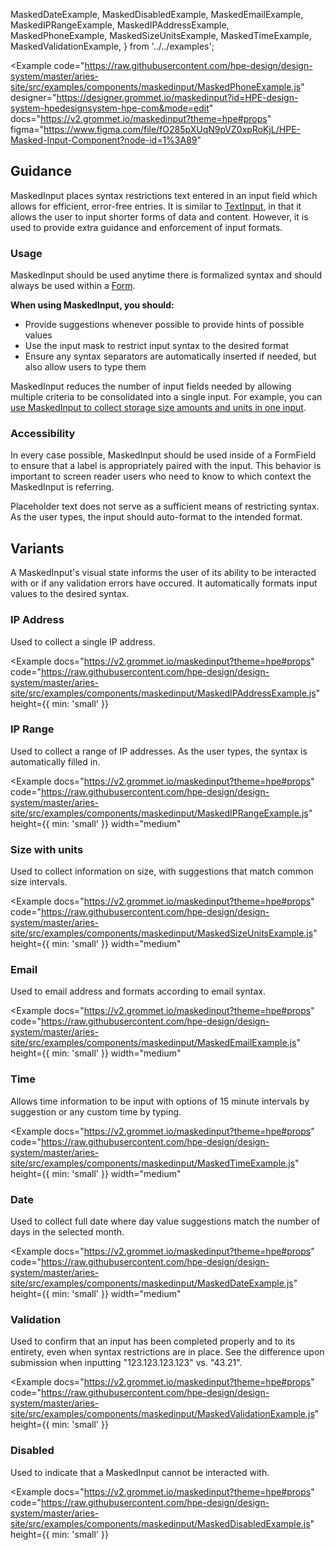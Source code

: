   MaskedDateExample,
  MaskedDisabledExample,
  MaskedEmailExample,
  MaskedIPRangeExample,
  MaskedIPAddressExample,
  MaskedPhoneExample,
  MaskedSizeUnitsExample,
  MaskedTimeExample,
  MaskedValidationExample,
} from '../../examples';

<Example
  code="https://raw.githubusercontent.com/hpe-design/design-system/master/aries-site/src/examples/components/maskedinput/MaskedPhoneExample.js"
  designer="https://designer.grommet.io/maskedinput?id=HPE-design-system-hpedesignsystem-hpe-com&mode=edit"
  docs="https://v2.grommet.io/maskedinput?theme=hpe#props"
  figma="https://www.figma.com/file/fO285pXUqN9pVZ0xpRoKjL/HPE-Masked-Input-Component?node-id=1%3A89"
>
  <MaskedPhoneExample />
</Example>

## Guidance

MaskedInput places syntax restrictions text entered in an input field which allows for efficient, error-free entries. It is similar to [TextInput](/components/textinput), in that it allows the user to input shorter forms of data and content. However, it is used to provide extra guidance and enforcement of input formats.

### Usage

MaskedInput should be used anytime there is formalized syntax and should always be used within a [Form](/templates/form).

**When using MaskedInput, you should:**

- Provide suggestions whenever possible to provide hints of possible values
- Use the input mask to restrict input syntax to the desired format
- Ensure any syntax separators are automatically inserted if needed, but also allow users to type them

MaskedInput reduces the number of input fields needed by allowing multiple criteria to be consolidated into a single input. For example, you can [use MaskedInput to collect storage size amounts and units in one input](#size-with-units).

### Accessibility

In every case possible, MaskedInput should be used inside of a FormField to ensure that a label is appropriately paired with the input. This behavior is important to screen reader users who need to know to which context the MaskedInput is referring.

Placeholder text does not serve as a sufficient means of restricting syntax. As the user types, the input should auto-format to the intended format.

## Variants

A MaskedInput's visual state informs the user of its ability to be interacted with or if any validation errors have occured. It automatically formats input values to the desired syntax.

### IP Address

Used to collect a single IP address.

<Example
  docs="https://v2.grommet.io/maskedinput?theme=hpe#props"
  code="https://raw.githubusercontent.com/hpe-design/design-system/master/aries-site/src/examples/components/maskedinput/MaskedIPAddressExample.js"
  height={{ min: 'small' }}
>
  <MaskedIPAddressExample />
</Example>

### IP Range

Used to collect a range of IP addresses. As the user types, the syntax is automatically filled in.

<Example
  docs="https://v2.grommet.io/maskedinput?theme=hpe#props"
  code="https://raw.githubusercontent.com/hpe-design/design-system/master/aries-site/src/examples/components/maskedinput/MaskedIPRangeExample.js"
  height={{ min: 'small' }}
  width="medium"
>
  <MaskedIPRangeExample />
</Example>

### Size with units

Used to collect information on size, with suggestions that match common size intervals.

<Example
  docs="https://v2.grommet.io/maskedinput?theme=hpe#props"
  code="https://raw.githubusercontent.com/hpe-design/design-system/master/aries-site/src/examples/components/maskedinput/MaskedSizeUnitsExample.js"
  height={{ min: 'small' }}
  width="medium"
>
  <MaskedSizeUnitsExample />
</Example>

### Email

Used to email address and formats according to email syntax.

<Example
  docs="https://v2.grommet.io/maskedinput?theme=hpe#props"
  code="https://raw.githubusercontent.com/hpe-design/design-system/master/aries-site/src/examples/components/maskedinput/MaskedEmailExample.js"
  height={{ min: 'small' }}
  width="medium"
>
  <MaskedEmailExample />
</Example>

### Time

Allows time information to be input with options of 15 minute intervals by suggestion or any custom time by typing.

<Example
  docs="https://v2.grommet.io/maskedinput?theme=hpe#props"
  code="https://raw.githubusercontent.com/hpe-design/design-system/master/aries-site/src/examples/components/maskedinput/MaskedTimeExample.js"
  height={{ min: 'small' }}
  width="medium"
>
  <MaskedTimeExample />
</Example>

### Date

Used to collect full date where day value suggestions match the number of days in the selected month.

<Example
  docs="https://v2.grommet.io/maskedinput?theme=hpe#props"
  code="https://raw.githubusercontent.com/hpe-design/design-system/master/aries-site/src/examples/components/maskedinput/MaskedDateExample.js"
  height={{ min: 'small' }}
  width="medium"
>
  <MaskedDateExample />
</Example>

### Validation

Used to confirm that an input has been completed properly and to its entirety, even when syntax restrictions are in place. See the difference upon submission when inputting "123.123.123.123" vs. "43.21".

<Example
  docs="https://v2.grommet.io/maskedinput?theme=hpe#props"
  code="https://raw.githubusercontent.com/hpe-design/design-system/master/aries-site/src/examples/components/maskedinput/MaskedValidationExample.js"
  height={{ min: 'small' }}
>
  <MaskedValidationExample />
</Example>

### Disabled

Used to indicate that a MaskedInput cannot be interacted with.

<Example
  docs="https://v2.grommet.io/maskedinput?theme=hpe#props"
  code="https://raw.githubusercontent.com/hpe-design/design-system/master/aries-site/src/examples/components/maskedinput/MaskedDisabledExample.js"
  height={{ min: 'small' }}
>
  <MaskedDisabledExample />
</Example>

